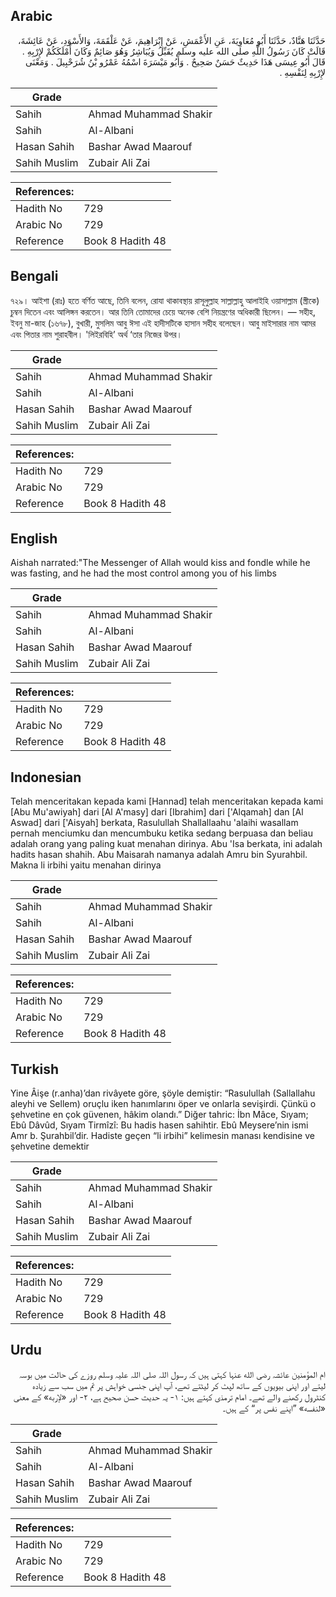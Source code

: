 ## Arabic


<div dir="rtl" lang="ar" style={{fontSize:'larger',backgroundColor:'#f8f9fa',padding:20}}>
حَدَّثَنَا هَنَّادٌ، حَدَّثَنَا أَبُو مُعَاوِيَةَ، عَنِ الأَعْمَشِ، عَنْ إِبْرَاهِيمَ، عَنْ عَلْقَمَةَ، وَالأَسْوَدِ، عَنْ عَائِشَةَ، قَالَتْ كَانَ رَسُولُ اللَّهِ صلى الله عليه وسلم يُقَبِّلُ وَيُبَاشِرُ وَهُوَ صَائِمٌ وَكَانَ أَمْلَكَكُمْ لإِرْبِهِ ‏.‏ قَالَ أَبُو عِيسَى هَذَا حَدِيثٌ حَسَنٌ صَحِيحٌ ‏.‏ وَأَبُو مَيْسَرَةَ اسْمُهُ عَمْرُو بْنُ شُرَحْبِيلَ ‏.‏ وَمَعْنَى لإِرْبِهِ لِنَفْسِهِ ‏.‏
</div>
<div style={{backgroundColor:'#f8f9fa',padding:20, marginBottom: 10}}><table> <thead> <tr> <th>Grade</th> <th></th> </tr> </thead> <tbody> <tr><td>Sahih</td><td>Ahmad Muhammad Shakir</td></tr><tr><td>Sahih</td><td>Al-Albani</td></tr><tr><td>Hasan Sahih</td><td>Bashar Awad Maarouf</td></tr><tr><td>Sahih Muslim</td><td>Zubair Ali Zai</td></tr></tbody></table><table> <thead> <tr> <th>References:</th> <th></th> </tr> </thead> <tbody><tr><td>Hadith No</td><td>729</td></tr><tr><td>Arabic No</td><td>729</td></tr><tr><td>Reference</td><td>Book 8 Hadith 48</td></tr></tbody></table></div>

## Bengali


<div dir="ltr" lang="bn" style={{fontSize:'larger',backgroundColor:'#f8f9fa',padding:20}}>
৭২৯। আইশা (রাঃ) হতে বর্ণিত আছে, তিনি বলেন, রোযা থাকাবস্থায় রাসূলুল্লাহ সাল্লাল্লাহু আলাইহি ওয়াসাল্লাম (স্ত্রীকে) চুম্বন দিতেন এবং আলিঙ্গন করতেন। আর তিনি তোমাদের চেয়ে অনেক বেশি নিয়ন্ত্রণের অধিকারী ছিলেন। — সহীহ, ইবনু মা-জাহ (১৬৭৮), বুখারী, মুসলিম আবু ঈসা এই হাদীসটিকে হাসান সহীহ বলেছেন। আবু মাইসারার নাম আমর এবং পিতার নাম শুরাহবীল। 'লিইরবিহি’ অর্থ ‘তার নিজের উপর।
</div>
<div style={{backgroundColor:'#f8f9fa',padding:20, marginBottom: 10}}><table> <thead> <tr> <th>Grade</th> <th></th> </tr> </thead> <tbody> <tr><td>Sahih</td><td>Ahmad Muhammad Shakir</td></tr><tr><td>Sahih</td><td>Al-Albani</td></tr><tr><td>Hasan Sahih</td><td>Bashar Awad Maarouf</td></tr><tr><td>Sahih Muslim</td><td>Zubair Ali Zai</td></tr></tbody></table><table> <thead> <tr> <th>References:</th> <th></th> </tr> </thead> <tbody><tr><td>Hadith No</td><td>729</td></tr><tr><td>Arabic No</td><td>729</td></tr><tr><td>Reference</td><td>Book 8 Hadith 48</td></tr></tbody></table></div>

## English


<div dir="ltr" lang="en" style={{fontSize:'larger',backgroundColor:'#f8f9fa',padding:20}}>
Aishah narrated:"The Messenger of Allah would kiss and fondle while he was fasting, and he had the most control among you of his limbs
</div>
<div style={{backgroundColor:'#f8f9fa',padding:20, marginBottom: 10}}><table> <thead> <tr> <th>Grade</th> <th></th> </tr> </thead> <tbody> <tr><td>Sahih</td><td>Ahmad Muhammad Shakir</td></tr><tr><td>Sahih</td><td>Al-Albani</td></tr><tr><td>Hasan Sahih</td><td>Bashar Awad Maarouf</td></tr><tr><td>Sahih Muslim</td><td>Zubair Ali Zai</td></tr></tbody></table><table> <thead> <tr> <th>References:</th> <th></th> </tr> </thead> <tbody><tr><td>Hadith No</td><td>729</td></tr><tr><td>Arabic No</td><td>729</td></tr><tr><td>Reference</td><td>Book 8 Hadith 48</td></tr></tbody></table></div>

## Indonesian


<div dir="ltr" lang="id" style={{fontSize:'larger',backgroundColor:'#f8f9fa',padding:20}}>
Telah menceritakan kepada kami [Hannad] telah menceritakan kepada kami [Abu Mu'awiyah] dari [Al A'masy] dari [Ibrahim] dari ['Alqamah] dan [Al Aswad] dari ['Aisyah] berkata, Rasulullah Shallallaahu 'alaihi wasallam pernah menciumku dan mencumbuku ketika sedang berpuasa dan beliau adalah orang yang paling kuat menahan dirinya. Abu 'Isa berkata, ini adalah hadits hasan shahih. Abu Maisarah namanya adalah Amru bin Syurahbil. Makna li irbihi yaitu menahan dirinya
</div>
<div style={{backgroundColor:'#f8f9fa',padding:20, marginBottom: 10}}><table> <thead> <tr> <th>Grade</th> <th></th> </tr> </thead> <tbody> <tr><td>Sahih</td><td>Ahmad Muhammad Shakir</td></tr><tr><td>Sahih</td><td>Al-Albani</td></tr><tr><td>Hasan Sahih</td><td>Bashar Awad Maarouf</td></tr><tr><td>Sahih Muslim</td><td>Zubair Ali Zai</td></tr></tbody></table><table> <thead> <tr> <th>References:</th> <th></th> </tr> </thead> <tbody><tr><td>Hadith No</td><td>729</td></tr><tr><td>Arabic No</td><td>729</td></tr><tr><td>Reference</td><td>Book 8 Hadith 48</td></tr></tbody></table></div>

## Turkish


<div dir="ltr" lang="tr" style={{fontSize:'larger',backgroundColor:'#f8f9fa',padding:20}}>
Yine Âişe (r.anha)’dan rivâyete göre, şöyle demiştir: “Rasulullah (Sallallahu aleyhi ve Sellem) oruçlu iken hanımlarını öper ve onlarla sevişirdi. Çünkü o şehvetine en çok güvenen, hâkim olandı.” Diğer tahric: İbn Mâce, Sıyam; Ebû Dâvûd, Sıyam Tirmîzî: Bu hadis hasen sahihtir. Ebû Meysere’nin ismi Amr b. Şurahbil’dir. Hadiste geçen “li irbihi” kelimesin manası kendisine ve şehvetine demektir
</div>
<div style={{backgroundColor:'#f8f9fa',padding:20, marginBottom: 10}}><table> <thead> <tr> <th>Grade</th> <th></th> </tr> </thead> <tbody> <tr><td>Sahih</td><td>Ahmad Muhammad Shakir</td></tr><tr><td>Sahih</td><td>Al-Albani</td></tr><tr><td>Hasan Sahih</td><td>Bashar Awad Maarouf</td></tr><tr><td>Sahih Muslim</td><td>Zubair Ali Zai</td></tr></tbody></table><table> <thead> <tr> <th>References:</th> <th></th> </tr> </thead> <tbody><tr><td>Hadith No</td><td>729</td></tr><tr><td>Arabic No</td><td>729</td></tr><tr><td>Reference</td><td>Book 8 Hadith 48</td></tr></tbody></table></div>

## Urdu


<div dir="rtl" lang="ur" style={{fontSize:'larger',backgroundColor:'#f8f9fa',padding:20}}>
ام المؤمنین عائشہ رضی الله عنہا کہتی ہیں کہ رسول اللہ صلی اللہ علیہ وسلم روزے کی حالت میں بوسہ لیتے اور اپنی بیویوں کے ساتھ لپٹ کر لیٹتے تھے، آپ اپنی جنسی خواہش پر تم میں سب سے زیادہ کنٹرول رکھنے والے تھے۔ امام ترمذی کہتے ہیں: ۱- یہ حدیث حسن صحیح ہے، ۲- اور «لإربه» کے معنی «لنفسه» ”اپنے نفس پر“ کے ہیں۔
</div>
<div style={{backgroundColor:'#f8f9fa',padding:20, marginBottom: 10}}><table> <thead> <tr> <th>Grade</th> <th></th> </tr> </thead> <tbody> <tr><td>Sahih</td><td>Ahmad Muhammad Shakir</td></tr><tr><td>Sahih</td><td>Al-Albani</td></tr><tr><td>Hasan Sahih</td><td>Bashar Awad Maarouf</td></tr><tr><td>Sahih Muslim</td><td>Zubair Ali Zai</td></tr></tbody></table><table> <thead> <tr> <th>References:</th> <th></th> </tr> </thead> <tbody><tr><td>Hadith No</td><td>729</td></tr><tr><td>Arabic No</td><td>729</td></tr><tr><td>Reference</td><td>Book 8 Hadith 48</td></tr></tbody></table></div>